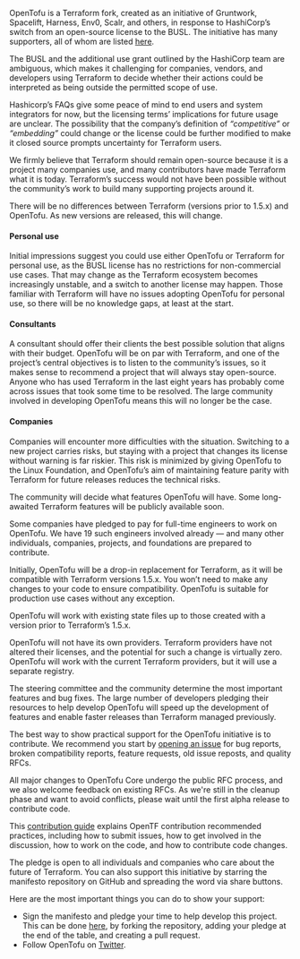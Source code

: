 <AccordionItem summary="What is OpenTofu?" open highlight>

OpenTofu is a Terraform fork, created as an initiative of Gruntwork, Spacelift, Harness, Env0, Scalr, and others, in response to HashiCorp’s switch from an open-source license to the BUSL. The initiative has many supporters, all of whom are listed [here](/supporters).

</AccordionItem>

<AccordionItem summary="Why was OpenTofu created?" highlight>

The BUSL and the additional use grant outlined by the HashiCorp team are ambiguous, which makes it challenging for companies, vendors, and developers using Terraform to decide whether their actions could be interpreted as being outside the permitted scope of use.

Hashicorp’s FAQs give some peace of mind to end users and system integrators for now, but the licensing terms’ implications for future usage are unclear. The possibility that the company’s definition of _“competitive”_ or _“embedding”_ could change or the license could be further modified to make it closed source prompts uncertainty for Terraform users.

We firmly believe that Terraform should remain open-source because it is a project many companies use, and many contributors have made Terraform what it is today. Terraform’s success would not have been possible without the community’s work to build many supporting projects around it.

</AccordionItem>

<AccordionItem summary="What are the differences between OpenTofu and Terraform?" highlight>

There will be no differences between Terraform (versions prior to 1.5.x) and OpenTofu. As new versions are released, this will change.

</AccordionItem>

<AccordionItem summary="Why should you use OpenTofu instead of Terraform?" highlight>

#### Personal use

Initial impressions suggest you could use either OpenTofu or Terraform for personal use, as the BUSL license has no restrictions for non-commercial use cases. That may change as the Terraform ecosystem becomes increasingly unstable, and a switch to another license may happen. Those familiar with Terraform will have no issues adopting OpenTofu for personal use, so there will be no knowledge gaps, at least at the start.

#### Consultants

A consultant should offer their clients the best possible solution that aligns with their budget. OpenTofu will be on par with Terraform, and one of the project’s central objectives is to listen to the community’s issues, so it makes sense to recommend a project that will always stay open-source. Anyone who has used Terraform in the last eight years has probably come across issues that took some time to be resolved. The large community involved in developing OpenTofu means this will no longer be the case.

#### Companies

Companies will encounter more difficulties with the situation. Switching to a new project carries risks, but staying with a project that changes its license without warning is far riskier. This risk is minimized by giving OpenTofu to the Linux Foundation, and OpenTofu’s aim of maintaining feature parity with Terraform for future releases reduces the technical risks.

</AccordionItem>

<AccordionItem summary="Will OpenTofu be compatible with future Terraform releases?" highlight>

The community will decide what features OpenTofu will have. Some long-awaited Terraform features will be publicly available soon.

Some companies have pledged to pay for full-time engineers to work on OpenTofu. We have 19 such engineers involved already — and many other individuals, companies, projects, and foundations are prepared to contribute.

</AccordionItem>

<AccordionItem summary="Can I use OpenTofu as a drop-in replacement for Terraform?  Is OpenTofu suitable for production use?" highlight>

Initially, OpenTofu will be a drop-in replacement for Terraform, as it will be compatible with Terraform versions 1.5.x. You won’t need to make any changes to your code to ensure compatibility.
OpenTofu is suitable for production use cases without any exception.

</AccordionItem>

<AccordionItem summary="Will OpenTofu work with my existing state file?">

OpenTofu will work with existing state files up to those created with a version prior to Terraform’s 1.5.x.

</AccordionItem>

<AccordionItem summary="Does OpenTofu work with all the providers Terraform works with?">

OpenTofu will not have its own providers. Terraform providers have not altered their licenses, and the potential for such a change is virtually zero. OpenTofu will work with the current Terraform providers, but it will use a separate registry.

</AccordionItem>

<AccordionItem summary="How are new features, bug fixes, and other development decisions made in OpenTofu?">

The steering committee and the community determine the most important features and bug fixes. The large number of developers pledging their resources to help develop OpenTofu will speed up the development of features and enable faster releases than Terraform managed previously.

</AccordionItem>

<AccordionItem summary="How can I contribute to OpenTofu?">

The best way to show practical support for the OpenTofu initiative is to contribute. We recommend you start by [opening an issue](https://github.com/opentffoundation/opentf/blob/main/CONTRIBUTING.md) for bug reports, broken compatibility reports, feature requests, old issue reposts, and quality RFCs.

All major changes to OpenTofu Core undergo the public RFC process, and we also welcome feedback on existing RFCs. As we're still in the cleanup phase and want to avoid conflicts, please wait until the first alpha release to contribute code.

This [contribution guide](https://github.com/opentffoundation/opentf/blob/main/CONTRIBUTING.md) explains OpenTF contribution recommended practices, including how to submit issues, how to get involved in the discussion, how to work on the code, and how to contribute code changes.

</AccordionItem>

<AccordionItem summary="How can I pledge support?">

The pledge is open to all individuals and companies who care about the future of Terraform. You can also support this initiative by starring the manifesto repository on GitHub and spreading the word via share buttons.

Here are the most important things you can do to show your support:

- Sign the manifesto and pledge your time to help develop this project. This can be done [here](https://github.com/opentffoundation/manifesto), by forking the repository, adding your pledge at the end of the table, and creating a pull request.
- Follow OpenTofu on [Twitter](https://twitter.com/opentofuorg).

</AccordionItem>
